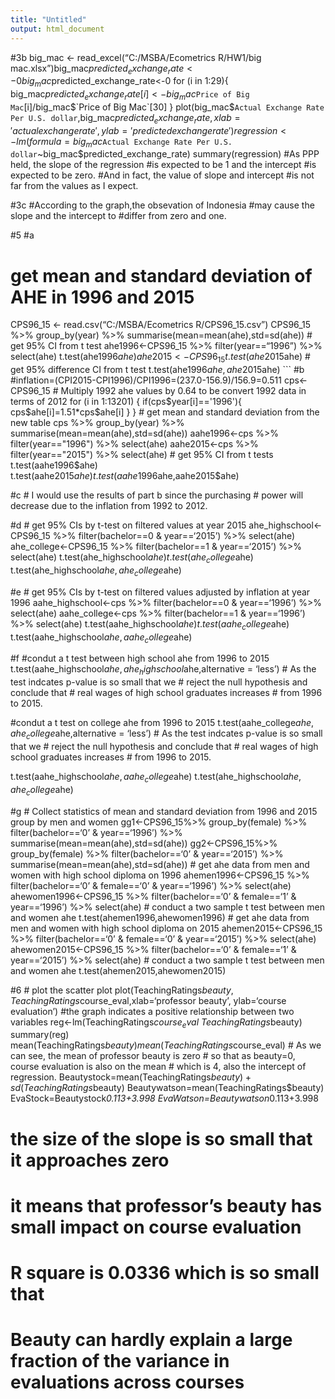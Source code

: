 ---
title: "Untitled"
output: html_document
---
#3b
big_mac <- read_excel("C:/MSBA/Ecometrics R/HW1/big mac.xlsx")big_mac$predicted_exchange_rate<-0
big_mac$predicted_exchange_rate<-0
for (i in 1:29){
  big_mac$predicted_exchange_rate[i]<-big_mac$`Price of Big Mac`[i]/big_mac$`Price of Big Mac`[30]
}
plot(big_mac$`Actual Exchange Rate Per U.S. dollar`,big_mac$predicted_exchange_rate,xlab='actual exchange rate', ylab= 'predicted exchange rate')
regression<-lm(formula = big_mac$`Actual Exchange Rate Per U.S. dollar`~big_mac$predicted_exchange_rate)
summary(regression)
#As PPP held, the slope of the regression 
#is expected to be 1 and the intercept 
#is expected to be zero. 
#And in fact, the value of slope and intercept 
#is not far from the values as I expect.

#3c 
#According to the graph,the obsevation of Indonesia 
#may cause the slope and the intercept to 
#differ from zero and one.

#5
#a

# get mean and standard deviation of AHE in 1996 and 2015
CPS96_15 <- read.csv("C:/MSBA/Ecometrics R/CPS96_15.csv")
CPS96_15 %>% group_by(year) %>% summarise(mean=mean(ahe),std=sd(ahe))
# get 95% CI from t test 
ahe1996<-CPS96_15 %>% filter(year=="1996") %>% select(ahe)
t.test(ahe1996$ahe)
ahe2015<-CPS96_15 %>% filter(year=="2015") %>% select(ahe)
t.test(ahe2015$ahe)
# get 95% difference CI from t test
t.test(ahe1996$ahe,ahe2015$ahe)
```
#b
#inflation=(CPI2015-CPI1996)/CPI1996=(237.0-156.9)/156.9=0.511
cps<-CPS96_15
# Multiply 1992 ahe values by 0.64 to be convert 1992 data in terms of 2012
for (i in 1:13201) {
  if(cps$year[i]=='1996'){
    cps$ahe[i]=1.51*cps$ahe[i]
  }
}
# get mean and standard deviation from the new table
cps %>% group_by(year) %>% summarise(mean=mean(ahe),std=sd(ahe))
aahe1996<-cps %>% filter(year=="1996") %>% select(ahe)
aahe2015<-cps %>% filter(year=="2015") %>% select(ahe)
# get 95% CI from t tests
t.test(aahe1996$ahe)
t.test(aahe2015$ahe)
t.test(aahe1996$ahe,aahe2015$ahe)

#c
# I would use the results of part b since the purchasing 
# power will decrease due to the inflation from 1992 to 2012.

#d
# get 95% CIs by t-test on filtered values at year 2015
ahe_highschool<-CPS96_15 %>% filter(bachelor==0 &  year=='2015') %>% select(ahe)
ahe_college<-CPS96_15 %>% filter(bachelor==1 & year=='2015') %>% select(ahe)
t.test(ahe_highschool$ahe)
t.test(ahe_college$ahe)
t.test(ahe_highschool$ahe,ahe_college$ahe)

#e
# get 95% CIs by t-test on filtered values adjusted by inflation at year 1996
aahe_highschool<-cps %>% filter(bachelor==0 & year=='1996') %>% select(ahe)
aahe_college<-cps %>% filter(bachelor==1 & year=='1996') %>% select(ahe)
t.test(aahe_highschool$ahe)
t.test(aahe_college$ahe)
t.test(aahe_highschool$ahe,aahe_college$ahe)

#f
#condut a t test between high school ahe from 1996 to 2015
t.test(aahe_highschool$ahe,ahe_highschool$ahe,alternative = 'less')
# As the test indcates p-value is so small that we 
# reject the null hypothesis and conclude that
# real wages of high school graduates increases
# from 1996 to 2015.

#condut a t test on college ahe from 1996 to 2015
t.test(aahe_college$ahe,ahe_college$ahe,alternative = 'less')
# As the test indcates p-value is so small that we 
# reject the null hypothesis and conclude that
# real wages of high school graduates increases
# from 1996 to 2015.

t.test(aahe_highschool$ahe,aahe_college$ahe)
t.test(ahe_highschool$ahe,ahe_college$ahe)

#g
# Collect statistics of mean and standard deviation from 1996 and 2015 group by men and women
gg1<-CPS96_15%>% group_by(female) %>% filter(bachelor=='0' & year=='1996') %>% summarise(mean=mean(ahe),std=sd(ahe))
gg2<-CPS96_15%>% group_by(female) %>% filter(bachelor=='0' & year=='2015') %>% summarise(mean=mean(ahe),std=sd(ahe))
# get ahe data from men and women with high school diploma on 1996
ahemen1996<-CPS96_15 %>% filter(bachelor=='0' & female=='0' & year=='1996') %>% select(ahe)
ahewomen1996<-CPS96_15 %>%  filter(bachelor=='0' & female=='1' & year=='1996') %>% select(ahe)
# conduct a two sample t test between men and women ahe
t.test(ahemen1996,ahewomen1996)
# get ahe data from men and women with high school diploma on 2015
ahemen2015<-CPS96_15 %>% filter(bachelor=='0' & female=='0' & year=='2015') %>% select(ahe)
ahewomen2015<-CPS96_15 %>% filter(bachelor=='0' & female=='1' & year=='2015') %>% select(ahe)
# conduct a two sample t test between men and women ahe
t.test(ahemen2015,ahewomen2015)

#6
# plot the scatter plot
plot(TeachingRatings$beauty,TeachingRatings$course_eval,xlab='professor beauty', ylab='course evaluation')
#the graph indicates a positive relationship between two variables
reg<-lm(TeachingRatings$course_eval~TeachingRatings$beauty)
summary(reg)
mean(TeachingRatings$beauty)
mean(TeachingRatings$course_eval)
# As we can see, the mean of professor beauty is zero
# so that as beauty=0, course evaluation is also on the mean 
# which is 4, also the intercept of regression.
Beautystock=mean(TeachingRatings$beauty)+sd(TeachingRatings$beauty)
Beautywatson=mean(TeachingRatings$beauty)
EvaStock=Beautystock*0.113+3.998
EvaWatson=Beautywatson*0.113+3.998

# the size of the slope is so small that it approaches zero
# it means that professor's beauty has small impact on course evaluation

# R square is 0.0336 which is so small that  
# Beauty can hardly explain a large fraction of the variance in evaluations across courses